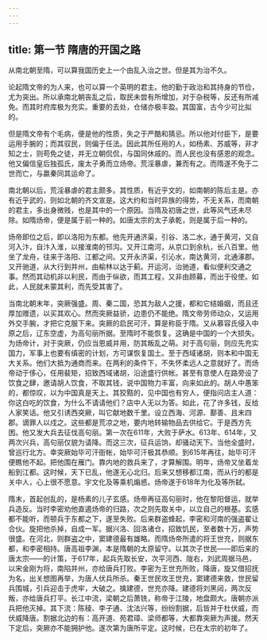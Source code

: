 ```yaml
---
---
---
```

title: 第一节 隋唐的开国之路
---




从南北朝至隋，可以算我国历史上一个由乱入治之世。但是其为治不久。

论起隋文帝的为人来，也可以算一个英明的君主。他的勤于政治和其持身的节俭，尤为突出。所以承南北朝丧乱之后，取民未尝有所增加，对于杂税等，反还有所减免。而其时府库极为充实。重要的去处，仓储亦极丰盈。其国富，古今少可比拟的。

但是隋文帝有个毛病，便是他的性质，失之于严酷和猜忌。所以他对付臣下，是要运用手腕的；而其驭民，则偏于任法。因此其所任用的人，如杨素、苏威等，非才知之士，则苟免之徒，并无立朝侃侃，与国同休戚的。而人民也没有感恩的观念。他又偏信皇后独孤氏，废太子勇而立炀帝。荒淫暴虐，兼而有之。而隋遂不免于二世而亡，与嬴秦同其运命了。

南北朝以后，荒淫暴虐的君主颇多。其性质，有近乎文的，如南朝的陈后主是。亦有近乎武的，则如北朝的齐文宣是。这大约和当时异族的得势，不无关系，而南朝的君主，多出身微贱，也是其中的一个原因。当隋及初唐之世，此等风气还未尽除。如隋炀帝，便是属于前一种的。如唐太宗的太子承乾，则是属于后一种的。

炀帝即位之后，即以洛阳为东都。他先开通济渠，引谷、洛二水，通于黄河，又自河入汴，自汴入淮，以接淮南的邗沟。又开江南河，从京口到余杭，长八百里。他坐了龙舟，往来于洛阳、江都之间。又开永济渠，引沁水，南达黄河，北通涿郡。又开驰道，从大行到并州，由榆林以达于蓟。开运河，治驰道，看似便利交通之事。然而其动机非以利民，而由于纵欲，而其工程，又非由顾募，而出于役使。如此，人民就未蒙其利，而先受其害了。

当南北朝末年，突厥强盛。周、秦二国，恐其为敌人之援，都和它结婚姻，而且还厚加赠遗，以买其欢心。然而突厥益骄，边患仍不能绝。隋文帝劳师动众，又运用外交手腕，才把它克服下来。突厥的启民可汗，算是称臣于隋。又从慕容氏侵入中原之后，辽东空虚，为高句丽所据。至隋时不能恢复。这确是中国的一个大损失。为炀帝计，对于突厥，仍应当恩威并用，防其叛乱之萌。对于高句丽，则应先充实国力，军事上也要有缜密的计划，方可谋恢复国土。至于西域诸胡，则本和中国无大关系。他们大抵为通商而来。在两利的条件下，不失怀柔远人之意就好了。而炀帝动于侈心，任用裴矩，招致西域诸胡，沿途盛行供帐。甚至有意使人在路旁设了饮食之肆，邀请胡人饮食，不取其钱，说中国物力丰富，向来如此的。胡人中愚笨的，都惊叹，以为中国真是天上。其狡黠的，见中国也有穷人，便指问店主人道：你这白吃的饮食，为什么不请请他们？店中人无以为答。如此，花了许多钱，反给人家笑话。他又引诱西突厥，叫它献地数千里。设立西海、河源、鄯善、且末四郡。谪罪人以戍之。这些都是荒凉之地，要内地转输物品去供给它。于是西方先困。他又发大兵去征伐高句丽。第一次在611年，大败于萨水。613年、614年，又两次兴兵，高句丽仅貌为请降。而这三次，征兵运饷，却骚动天下。当他全盛时，曾巡行北方。幸突厥始毕可汗衙帐，始毕可汗极其恭顺。到615年再往，始毕可汗便瞧他不起。把他围在雁门。靠内地的救兵来了，才算解围。明年，炀帝又坐着龙船到江都。这时候，天下已乱，他遂无心北归。后来又想移都江南，而从行的都是关中人，心上很不愿意。宇文化及等乘机煽惑。炀帝遂于618年为化及等所弑。

隋末，首起创乱的，是杨素的儿子玄感。炀帝再征高句丽时，他在黎阳督运，就举兵造反。当时李密劝他直遏炀帝的归路，次之则先取关中，以立自己的根基。玄感都不能听，而顿兵于东都之下，遂至失败。后来群盗蜂起，李密和河南的强盗翟让合伙。旋把他杀掉，自成一军。据兴洛、回洛诸仓，招致饥民，至者数十万，声势很盛。在河北，则群盗之中，窦建德最有雄略。而隋炀帝所遣的将王世充，则据东都，和李密相持。唐高祖李渊，本是隋朝的太原留守。以其次子世民——即后来的唐太宗——的计策，于617年，起兵先取长安，次平河西、陇右，刘武周据马邑，以宋金刚为将，南陷并州，亦给唐兵打败。李密为王世充所败，降唐，旋又借招抚为名，出关想图再举，为唐人伏兵所杀。秦王世民攻王世充，窦建德来救，世民留兵围城，引兵迎击于虎牢，大破之。擒建德，世充亦降。建德将刘黑闼，两次反叛，亦给唐兵打平。长江中流，梁朝之后萧铣，称帝于江陵，地盘颇大。唐朝亦派兵把他灭掉。其下流：陈稜、李子通、沈法兴等，纷纷割据，后皆并于杜伏威，而伏威降唐。割据北边的有：高开道、苑君璋、梁师都等，大都靠突厥为声援。然天下定后，突厥亦不能拥护他。遂次第为唐所平定。这时候，已在太宗的初年了。